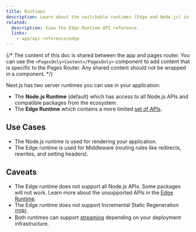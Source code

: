 ```yaml
---
title: Runtimes
description: Learn about the switchable runtimes (Edge and Node.js) in Next.js.
related:
  description: View the Edge Runtime API reference.
  links:
    - app/api-reference/edge
---
```


{/* The content of this doc is shared between the app and pages router. You can use the `<PagesOnly>Content</PagesOnly>` component to add content that is specific to the Pages Router. Any shared content should not be wrapped in a component. */}

Next.js has two server runtimes you can use in your application:

- The **Node.js Runtime** (default) which has access to all Node.js APIs and compatible packages from the ecosystem.
- The **Edge Runtime** which contains a more limited [set of APIs](/docs/content/app/api-reference/edge).

## Use Cases

- The Node.js runtime is used for rendering your application.
- The Edge runtime is used for Middleware (routing rules like redirects, rewrites, and setting headers).

## Caveats

- The Edge runtime does not support all Node.js APIs. Some packages will not work. Learn more about the unsupported APIs in the [Edge Runtime](/docs/content/app/api-reference/edge#unsupported-apis).
- The Edge runtime does not support Incremental Static Regeneration (ISR).
- Both runtimes can support [streaming](/docs/content/app/building-your-application/routing/loading-ui-and-streaming) depending on your deployment infrastructure.
